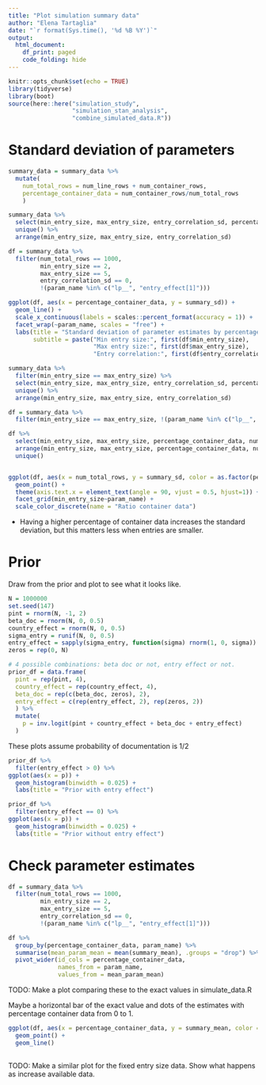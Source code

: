 ```yaml
---
title: "Plot simulation summary data"
author: "Elena Tartaglia"
date: "`r format(Sys.time(), '%d %B %Y')`"
output: 
  html_document:
    df_print: paged
    code_folding: hide
---
```


```r
knitr::opts_chunk$set(echo = TRUE)
library(tidyverse)
library(boot)
source(here::here("simulation_study",
                  "simulation_stan_analysis",
                  "combine_simulated_data.R"))
```


# Standard deviation of parameters


```r
summary_data = summary_data %>%
  mutate(
    num_total_rows = num_line_rows + num_container_rows,
    percentage_container_data = num_container_rows/num_total_rows
    )

summary_data %>%
  select(min_entry_size, max_entry_size, entry_correlation_sd, percentage_container_data) %>%
  unique() %>%
  arrange(min_entry_size, max_entry_size, entry_correlation_sd)
```

```r
df = summary_data %>%
  filter(num_total_rows == 1000,
         min_entry_size == 2,
         max_entry_size == 5,
         entry_correlation_sd == 0,
         !(param_name %in% c("lp__", "entry_effect[1]"))) 

ggplot(df, aes(x = percentage_container_data, y = summary_sd)) +
  geom_line() +
  scale_x_continuous(labels = scales::percent_format(accuracy = 1)) +
  facet_wrap(~param_name, scales = "free") +
  labs(title = "Standard deviation of parameter estimates by percentage container data",
       subtitle = paste("Min entry size:", first(df$min_entry_size),
                        "Max entry size:", first(df$max_entry_size),
                        "Entry correlation:", first(df$entry_correlation_sd)))
```





```r
summary_data %>%
  filter(min_entry_size == max_entry_size) %>%
  select(min_entry_size, max_entry_size, entry_correlation_sd, percentage_container_data) %>%
  unique() %>%
  arrange(min_entry_size, max_entry_size, entry_correlation_sd)
```


```r
df = summary_data %>%
  filter(min_entry_size == max_entry_size, !(param_name %in% c("lp__", "entry_effect[1]", "sigma_entry")), num_total_rows >= 1000)

df %>%
  select(min_entry_size, max_entry_size, percentage_container_data, num_total_rows) %>% 
  arrange(min_entry_size, max_entry_size, percentage_container_data, num_total_rows) %>%
  unique()


ggplot(df, aes(x = num_total_rows, y = summary_sd, color = as.factor(percentage_container_data))) +
  geom_point() +
  theme(axis.text.x = element_text(angle = 90, vjust = 0.5, hjust=1)) +
  facet_grid(min_entry_size~param_name) + 
  scale_color_discrete(name = "Ratio container data")
```



- Having a higher percentage of container data increases the standard deviation, but this matters less when entries are smaller.




# Prior

Draw from the prior and plot to see what it looks like.


```r
N = 1000000
set.seed(147)
pint = rnorm(N, -1, 2)
beta_doc = rnorm(N, 0, 0.5)
country_effect = rnorm(N, 0, 0.5)
sigma_entry = runif(N, 0, 0.5)
entry_effect = sapply(sigma_entry, function(sigma) rnorm(1, 0, sigma))
zeros = rep(0, N)

# 4 possible combinations: beta doc or not, entry effect or not.
prior_df = data.frame(
  pint = rep(pint, 4),
  country_effect = rep(country_effect, 4),
  beta_doc = rep(c(beta_doc, zeros), 2),
  entry_effect = c(rep(entry_effect, 2), rep(zeros, 2))
  ) %>%
  mutate(
    p = inv.logit(pint + country_effect + beta_doc + entry_effect)
  )
```


These plots assume probability of documentation is 1/2




```r
prior_df %>%
  filter(entry_effect > 0) %>%
ggplot(aes(x = p)) +
  geom_histogram(binwidth = 0.025) +
  labs(title = "Prior with entry effect")
```


```r
prior_df %>%
  filter(entry_effect == 0) %>%
ggplot(aes(x = p)) +
  geom_histogram(binwidth = 0.025) +
  labs(title = "Prior without entry effect")
```


# Check parameter estimates

```r
df = summary_data %>%
  filter(num_total_rows == 1000,
         min_entry_size == 2,
         max_entry_size == 5,
         entry_correlation_sd == 0,
         !(param_name %in% c("lp__", "entry_effect[1]"))) 

df %>%
  group_by(percentage_container_data, param_name) %>%
  summarise(mean_param_mean = mean(summary_mean), .groups = "drop") %>%
  pivot_wider(id_cols = percentage_container_data,
              names_from = param_name,
              values_from = mean_param_mean)
```

TODO: Make a plot comparing these to the exact values in simulate_data.R

Maybe a horizontal bar of the exact value and dots of the estimates with percentage container data from 0 to 1.

```r
ggplot(df, aes(x = percentage_container_data, y = summary_mean, color = param_name)) +
  geom_point() +
  geom_line()
  
```




TODO: Make a similar plot for the fixed entry size data. Show what happens as increase available data.














